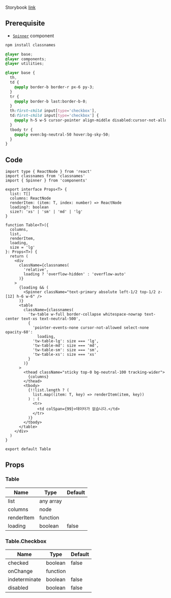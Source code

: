 
Storybook [link](https://components.kidow.me/?path=/story/data-display-table--default)

## Prerequisite

- [`Spinner`](/docs/components/Spinner) component

```bash npm2yarn
npm install classnames
```

```css title="styles/global.css"
@layer base;
@layer components;
@layer utilities;

@layer base {
  th,
  td {
    @apply border-b border-r px-6 py-3;
  }
  tr {
    @apply border-b last:border-b-0;
  }
  th:first-child input[type='checkbox'],
  td:first-child input[type='checkbox'] {
    @apply h-5 w-5 cursor-pointer align-middle disabled:cursor-not-allowed;
  }
  tbody tr {
    @apply even:bg-neutral-50 hover:bg-sky-50;
  }
}
```

## Code

```tsx title="components/Table/index.tsx"
import type { ReactNode } from 'react'
import classnames from 'classnames'
import { Spinner } from 'components'

export interface Props<T> {
  list: T[]
  columns: ReactNode
  renderItem: (item: T, index: number) => ReactNode
  loading?: boolean
  size?: 'xs' | 'sm' | 'md' | 'lg'
}

function Table<T>({
  columns,
  list,
  renderItem,
  loading,
  size = 'lg'
}: Props<T>) {
  return (
    <div
      className={classnames(
        'relative',
        loading ? 'overflow-hidden' : 'overflow-auto'
      )}
    >
      {loading && (
        <Spinner className="text-primary absolute left-1/2 top-1/2 z-[12] h-6 w-6" />
      )}
      <table
        className={classnames(
          'tw-table w-full border-collapse whitespace-nowrap text-center text-xs text-neutral-500',
          {
            'pointer-events-none cursor-not-allowed select-none opacity-60':
              loading,
            'tw-table-lg': size === 'lg',
            'tw-table-md': size === 'md',
            'tw-table-sm': size === 'sm',
            'tw-table-xs': size === 'xs'
          }
        )}
      >
        <thead className="sticky top-0 bg-neutral-100 tracking-wider">
          {columns}
        </thead>
        <tbody>
          {!!list.length ? (
            list.map((item: T, key) => renderItem(item, key))
          ) : (
            <tr>
              <td colSpan={99}>데이터가 없습니다.</td>
            </tr>
          )}
        </tbody>
      </table>
    </div>
  )
}

export default Table
```

## Props

### Table

| Name                  | Type      | Default |
| --------------------- | --------- | ------- |
| list<Required/>       | any array |         |
| columns<Required/>    | node      |         |
| renderItem<Required/> | function  |         |
| loading               | boolean   | false   |

### Table.Checkbox

| Name                | Type     | Default |
| ------------------- | -------- | ------- |
| checked<Required/>  | boolean  | false   |
| onChange<Required/> | function |         |
| indeterminate       | boolean  | false   |
| disabled            | boolean  | false   |

